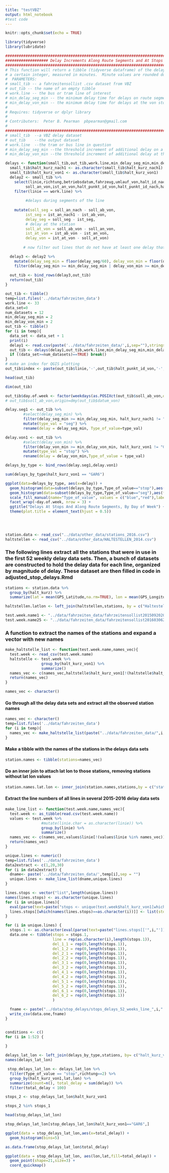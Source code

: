 ```yaml
---
title: "testVBZ"
output: html_notebook
#test code 
---
```


```r
knitr::opts_chunk$set(echo = TRUE)
```

```r
library(tidyverse)
library(lubridate)
```


```r
#########################################################################################
################### Delay Increments Along Route Segments and At Stops  #################
#########################################################################################
# This function will return a tibble (tidyverse dataframe) of the delays greater than
# a certain integer, measured in minutes.  Minute values are rounded down from seconds.
#  PARAMETERS:
# small_tib -- a fahrzeitensollist .csv dataset from VBZ
# out_tib -- the name of an empty tibble
# work.line -- the bus or tram line of interest
# min_delay_seg_min -- the minimum delay time for delays on route segments, in minutes
# min_delay_von_min -- the minimum delay time for delays at the von stop
#
# Requires: tidyverse or dplyr library
#
# Contributers:  Peter B. Pearman  pbpearman@gmail.com
#
##########################################################################################
# small_tib  --a VBZ delay dataset
# out_tib    --the output dataset
# work.line  --the tram or bus line in question
# min_delay_seg_min --the threshold increment of additional delay on a segment
# min_delay_von_min --the threshold increment of additional delay at the 'von' stop

delays <- function(small_tib,out_tib,work.line,min_delay_seg_min,min_delay_von_min){
  small_tib$halt_kurz_nach1 <- as.character(small_tib$halt_kurz_nach1)
  small_tib$halt_kurz_von1 <- as.character(small_tib$halt_kurz_von1)
  delay2 <- small_tib %>% 
    select(linie,richtung,betriebsdatum,fahrzeug,umlauf_von,halt_id_nach,halt_id_von,datum_von,soll_ab_von,ist_ab_von,soll_an_nach,ist_an_nach1,
         soll_an_von,ist_an_von,halt_punkt_id_von,halt_punkt_id_nach,halt_kurz_von1,halt_kurz_nach1,halt_punkt_diva_von,halt_punkt_diva_nach) %>% 
    filter(linie == work.line) %>%
    
         #delays during segments of the line
    
    mutate(soll_seg = soll_an_nach - soll_ab_von,
         ist_seg = ist_an_nach1 - ist_ab_von,
         delay_seg = soll_seg - ist_seg,
         # delay at the station
         soll_at_von = soll_ab_von - soll_an_von,
         ist_at_von = ist_ab_von - ist_an_von,
         delay_von = ist_at_von - soll_at_von)
  
        # now filter out lines that do not have at least one delay that is greater than the necessary minimum

  delay3 <- delay2 %>%
    mutate(delay_seg_min = floor(delay_seg/60), delay_von_min = floor(delay_von/60)) %>%
    filter(delay_seg_min >= min_delay_seg_min | delay_von_min >= min_delay_von_min)
  
  out_tib <- bind_rows(delay3,out_tib)
  return(out_tib)
}
```

```r
out_tib <- tibble()
temp=list.files('../data/fahrzeiten_data')
work.line <- 33
data_set=0
num_datasets = 12
min_delay_seg_min = 2
min_delay_von_min = 2
out_tib <- tibble()
for (i in temp){
  data_set <- data_set + 1
  print(i)
  delay1 <- read.csv(paste('../data/fahrzeiten_data/',i,sep=""),stringsAsFactors = FALSE)
  out_tib <- delays(delay1,out_tib,work.line,min_delay_seg_min,min_delay_von_min)
  if ((data_set>=num_datasets)==TRUE) break()
}
# make an index for QGIS plotting
out_tib$index <- paste(out_tib$linie,'-',out_tib$halt_punkt_id_von,'-',out_tib$halt_punkt_id_nach,sep='')
```

```r
head(out_tib)

```



```r
dim(out_tib)
```

```r
out_tib$day.of.week <- factor(weekdays(as.POSIXct(out_tib$soll_ab_von,origin=dmy(out_tib$datum_von))),levels=c("Monday","Tuesday","Wednesday","Thursday","Friday","Saturday","Sunday"))
# out_tib$soll_ab_von,origin=dmy(out_tib$datum_von)
```


```r
delay.seg1 <- out_tib %>%
        #select(delay_seg_min) %>%
        filter(delay_seg_min >= min_delay_seg_min, halt_kurz_nach1 != "GAR6", halt_kurz_von1 != "GAR6") %>%
        mutate(type_val = "seg") %>%
        rename(delay = delay_seg_min, Type_of_value=type_val)

delay.von1 <- out_tib %>%
        #select(delay_von_min) %>%
        filter(delay_von_min >= min_delay_von_min, halt_kurz_von1 != "GAR6", halt_kurz_nach1 != "GAR6") %>%
        mutate(type_val = "stop") %>%
        rename(delay = delay_von_min,Type_of_value = type_val)

delays_by_type <- bind_rows(delay.seg1,delay.von1)
```
```r
sum(delays_by_type$halt_kurz_von1 == "GAR6")
```


```r

ggplot(data=delays_by_type, aes(x=delay)) +
  geom_histogram(data=subset(delays_by_type,Type_of_value=="stop"),aes(fill=Type_of_value),alpha=0.3,bins=20) +
  geom_histogram(data=subset(delays_by_type,Type_of_value=="seg"),aes(fill=Type_of_value),alpha=0.3,bins=20) +
  scale_fill_manual(name="Type_of_value", values = c("blue","red"),labels = c("Segments","Stops")) +
  facet_wrap(~day.of.week, nrow = 3) +
  ggtitle("Delays At Stops And Along Route Segments, By Day of Week") +
  theme(plot.title = element_text(hjust = 0.5))
  
    
  
```

```r
station.data <- read_csv("../data/other_data/stations_2016.csv")
haltstellen <- read_csv("../data/other_data/HALTESTELLEN_2014.csv")
```
### The following lines extract all the stations that were in use in the first 52 weekly delay data sets.  Then, a bunch of datasets are constructed to hold the delay data for each line, organized by magnitude of delay.  These dataset are then filled in code in adjusted_stop_delays.Rmd

```r
stations <- station.data %>%
  group_by(halt_kurz) %>%
  summarize(lat = mean(GPS_Latitude,na.rm=TRUE), lon = mean(GPS_Longitude,na.rm=TRUE))

```

```r
haltstellen.latlon <- left_join(haltstellen,stations, by = c("Haltestellenkurzname" = "halt_kurz"))
```
```r
test.week.name1 <- "../data/fahrzeiten_data/fahrzeitensollist2015092020150926.csv"
test.week.name25 <- "../data/fahrzeiten_data/fahrzeitensollist2016030620160312.csv"
```

### A function to extract the names of the stations and expand a vector with new names
```r
make_haltstelle_list <- function(test.week.name,names_vec){
  test.week <- read_csv(test.week.name)
  haltstelle <- test.week %>%
                group_by(halt_kurz_von1) %>%
                summarize()
  names_vec <- c(names_vec,haltstelle$halt_kurz_von1[!(haltstelle$halt_kurz_von1 %in% names_vec)])
  return(names_vec)
}
```

```r
names_vec <- character()
```
#### Go through all the delay data sets and extract all the observed station names
```r
names_vec <- character()
temp=list.files('../data/fahrzeiten_data')
for (i in temp){
  names_vec <- make_haltstelle_list(paste("../data/fahrzeiten_data/",i,sep=''),names_vec)
}
```
#### Make a tibble with the names of the stations in the delays data sets
```r
station.names <- tibble(stations=names_vec)
```
#### Do an inner join to attach lat lon to those stations, removing stations without lat lon values
```r
station.names.lat.lon <- inner_join(station.names,stations,by = c("stations" = "halt_kurz"))
```
#### Extract the line numbers of all lines in several 2015-2016 delay data sets

```r
make_line_list <- function(test.week.name,names_vec){
  test.week <- as_tibble(read.csv(test.week.name))
  values <- test.week %>%
                #mutate(linie.char = as.character(linie)) %>%
                group_by(linie) %>%
                summarize()
  names_vec <- c(names_vec,values$linie[!(values$linie %in% names_vec)])
  return(names_vec)
}
```

```r
unique.lines <- numeric()
temp=list.files('../data/fahrzeiten_data')
data2extract <- c(1,20,30)
for (i in data2extract) {
  dname<- paste('../data/fahrzeiten_data/',temp[i],sep = "")
  unique.lines <- make_line_list(dname,unique.lines)
}
```

```r
lines.stops <- vector("list",length(unique.lines))
names(lines.stops) <- as.character(unique.lines)
for (i in unique.lines){
  eval(parse(text=paste("stops <- unique(test.week$halt_kurz_von1[which((test.week$linie==",i,")==TRUE)])",sep='')))
  lines.stops[[which(names(lines.stops)==as.character(i))]] <- list(stops=stops)
}
```

```r
for (i in unique.lines) {
  stops.1 <- as.character(eval(parse(text=paste("lines.stops[['",i,"']]",sep='')))$stops)
  data.one <- tibble(stops = stops.1,
                     line = rep(as.character(i),length(stops.1)),
                     del_1_1 = rep(0,length(stops.1)),
                     del_1_2 = rep(0,length(stops.1)),
                     del_2_1 = rep(0,length(stops.1)),
                     del_2_2 = rep(0,length(stops.1)),
                     del_3_1 = rep(0,length(stops.1)),
                     del_3_2 = rep(0,length(stops.1)),
                     del_4_1 = rep(0,length(stops.1)),
                     del_4_2 = rep(0,length(stops.1)),
                     del_5_1 = rep(0,length(stops.1)),
                     del_5_2 = rep(0,length(stops.1)),
                     del_6_1 = rep(0,length(stops.1)),
                     del_6_2 = rep(0,length(stops.1))
                     )

  fname <- paste("../data/stop_delays/stops_delays_52_weeks_line_",i,".csv",sep='')
  write_csv(data.one,fname)
}
```
```r

```




```r
conditions <- c()
for (i in 1:52) {
  
}
```






```r
delays_lat_lon <- left_join(delays_by_type,stations, by= c("halt_kurz_von1" = "halt_kurz"))
names(delays_lat_lon)
```

```r
 stop_delays_lat_lon <- delays_lat_lon %>%
  filter(Type_of_value == "stop",richtung==2) %>%
  group_by(halt_kurz_von1,lat,lon) %>% 
  summarize(count=n(), total_delay = sum(delay)) %>%
  filter(total_delay < 100)


```

```r
stops_2 <- stop_delays_lat_lon$halt_kurz_von1
```

```r
stops_2 %in% stops_1
```


```r
head(stop_delays_lat_lon)
```
```r
stop_delays_lat_lon[stop_delays_lat_lon$halt_kurz_von1=="GAR6",]
```


```r
ggplot(data = stop_delays_lat_lon,aes(x=total_delay)) +
  geom_histogram(bins=5)
```

```r
as.data.frame(stop_delays_lat_lon$total_delay)
```


```r
ggplot(data = stop_delays_lat_lon, aes(lon,lat,fill=total_delay)) +
  geom_point(shape=21,size=3) +
  coord_quickmap()
  
```

